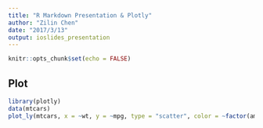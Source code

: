 ---
title: "R Markdown Presentation & Plotly"
author: "Zilin Chen"
date: "2017/3/13"
output: ioslides_presentation
---

```{r setup, include=FALSE}
knitr::opts_chunk$set(echo = FALSE)
```


## Plot

```{r cars, echo = FALSE, message=FALSE, warning=FALSE}
library(plotly)
data(mtcars)
plot_ly(mtcars, x = ~wt, y = ~mpg, type = "scatter", color = ~factor(am))
```



